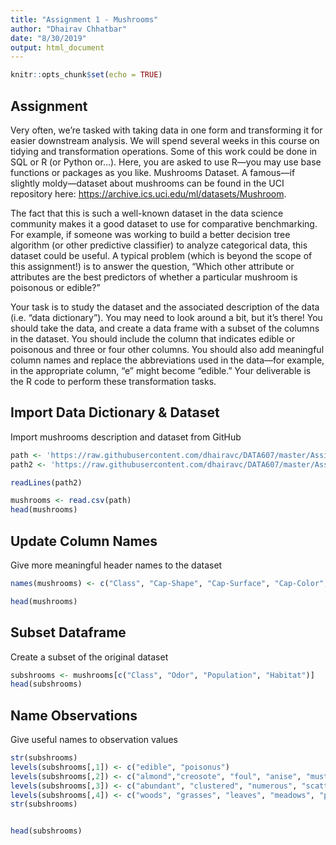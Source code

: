 ---
title: "Assignment 1 - Mushrooms"
author: "Dhairav Chhatbar"
date: "8/30/2019"
output: html_document
---

```{r setup, include=FALSE}
knitr::opts_chunk$set(echo = TRUE)
```

## Assignment

Very often, we’re tasked with taking data in one form and transforming it for easier downstream analysis. We will
spend several weeks in this course on tidying and transformation operations. Some of this work could be done in
SQL or R (or Python or…). Here, you are asked to use R—you may use base functions or packages as you like.
Mushrooms Dataset. A famous—if slightly moldy—dataset about mushrooms can be found in the UCI repository
here: <https://archive.ics.uci.edu/ml/datasets/Mushroom>. 

The fact that this is such a well-known dataset in the
data science community makes it a good dataset to use for comparative benchmarking. For example, if someone
was working to build a better decision tree algorithm (or other predictive classifier) to analyze categorical data,
this dataset could be useful. A typical problem (which is beyond the scope of this assignment!) is to answer the
question, “Which other attribute or attributes are the best predictors of whether a particular mushroom is
poisonous or edible?”

Your task is to study the dataset and the associated description of the data (i.e. “data dictionary”). You may need
to look around a bit, but it’s there! You should take the data, and create a data frame with a subset of the columns
in the dataset. You should include the column that indicates edible or poisonous and three or four other columns.
You should also add meaningful column names and replace the abbreviations used in the data—for example, in the
appropriate column, “e” might become “edible.” Your deliverable is the R code to perform these transformation
tasks.

## Import Data Dictionary & Dataset

Import mushrooms description and dataset from GitHub

```{r Import}
path <- 'https://raw.githubusercontent.com/dhairavc/DATA607/master/Assignment%201%20agaricus-lepiota.data'
path2 <- 'https://raw.githubusercontent.com/dhairavc/DATA607/master/Assignment1%20-%20agaricus-lepiota.names'

readLines(path2)

mushrooms <- read.csv(path)
head(mushrooms)
```

## Update Column Names
Give more meaningful header names to the dataset

```{r Names}
names(mushrooms) <- c("Class", "Cap-Shape", "Cap-Surface", "Cap-Color", "Bruises", "Odor", "Gill-Attachment", "Gill-Spacing", "Gill-Size", "Gill-Color", "Stalk-Shape","Stalk-Root","Stalk-Surface-Above-Ring","Stalk-Surface-Below-Ring","Stalk-Color-Above-Ring","Stalk-Color-Below-Ring","Veil-Type","Veil-Color","Ring-Number","Ring-Type","Spore-Print-Color","Population","Habitat")

head(mushrooms)


```

## Subset Dataframe
Create a subset of the original dataset

```{r Subset}

subshrooms <- mushrooms[c("Class", "Odor", "Population", "Habitat")]
head(subshrooms)

```

## Name Observations
Give useful names to observation values

``` {r Namesx}
str(subshrooms)
levels(subshrooms[,1]) <- c("edible", "poisonus")
levels(subshrooms[,2]) <- c("almond","creosote", "foul", "anise", "musty", "none", "pungent", "spicy", "fishy")
levels(subshrooms[,3]) <- c("abundant", "clustered", "numerous", "scattered", "several", "solitary")
levels(subshrooms[,4]) <- c("woods", "grasses", "leaves", "meadows", "paths", "urban", "waste")
str(subshrooms)


head(subshrooms)
```
